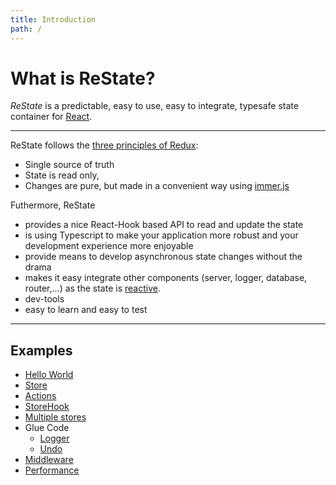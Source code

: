 ```yaml
---
title: Introduction
path: /
---
```



# What is ReState?

_ReState_ is a predictable, easy to use, easy to integrate, typesafe state container for [React](https://reactjs.org/).

<hr />

ReState follows the [three principles of Redux](https://redux.js.org/introduction/three-principles):

- Single source of truth
- State is read only,
- Changes are pure, but made in a convenient way using [immer.js](https://github.com/immerjs/immer)

Futhermore, ReState

- provides a nice React-Hook based API to read and update the state
- is using Typescript to make your application more robust and your development experience more enjoyable
- provide means to develop asynchronous state changes without the drama
- makes it easy integrate other components (server, logger, database, router,...) as
  the state is [reactive](https://github.com/ReactiveX/rxjs).
- dev-tools
- easy to learn and easy to test

<hr />

## Examples

- [Hello World](https://stackblitz.com/edit/restate-hello-world)
- [Store](https://stackblitz.com/edit/restate-create-store)
- [Actions](https://stackblitz.com/edit/restate-actions?file=index.tsx)
- [StoreHook](https://stackblitz.com/edit/restate-views?file=index.tsx)
- [Multiple stores](https://stackblitz.com/edit/restate-multiple-stores-toggle?file=index.tsx)
- Glue Code
  - [Logger](https://stackblitz.com/edit/restate-middleware-logger)
  - [Undo](https://stackblitz.com/edit/restate-glue-undo?file=index.tsx)
- [Middleware](https://stackblitz.com/edit/restate-middleware)
- [Performance](https://stackblitz.com/edit/restate-hello-selector-render?file=index.tsx)
